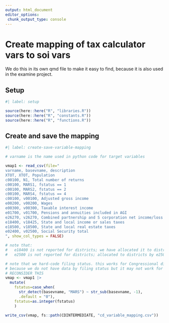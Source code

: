 ```yaml
---
output: html_document
editor_options: 
 chunk_output_type: console
---
```


# Create mapping of tax calculator vars to soi vars

We do this in its own qmd file to make it easy to find, because it is also used in the examine project.

## Setup 
```r
#| label: setup

source(here::here("R", "libraries.R"))
source(here::here("R", "constants.R"))
source(here::here("R", "functions.R"))

```

## Create and save the mapping

```r
#| label: create-save-variable-mapping

# varname is the name used in python code for target variables

vmap1 <- read_csv(file="
varname, basevname, description
XTOT, XTOT, Population
c00100, N1, Total number of returns
c00100, MARS1, fstatus == 1
c00100, MARS2, fstatus == 2
c00100, MARS4, fstatus == 4
c00100, v00100, Adjusted gross income
e00200, v00200, Wages
e00300, v00300, Taxable interest income
e01700, v01700, Pensions and annuities included in AGI
e26270, v26270, Combined partnership and S corporation net income/loss
e18400, v18425, State and local income or sales taxes
e18500, v18500, State and local real estate taxes
e02400, v02500, Social Security total
", show_col_types = FALSE)

# note that:
#   e18400 is not reported for districts; we have allocated it to districts by S&L income taxes
#   e2500 is not reported for districts; allocated to districts by e2500 taxable Social Security

# note that we hard-code filing status. this works for Congressional districts
# because we do not have data by filing status but it may not work for states
# RECONSIDER THIS
vmap <- vmap1 |> 
  mutate(
    fstatus=case_when(
      str_detect(basevname, "MARS") ~ str_sub(basevname, -1),
      .default = "0"),
    fstatus=as.integer(fstatus)
    )

write_csv(vmap, fs::path(CDINTERMEDIATE, "cd_variable_mapping.csv"))

```

